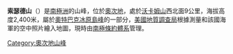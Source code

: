 {{coord|72|11|S|159|56|E|display=title}}

'''索瑟德山'''（{{lang-en|Mount Southard}}）是[[南極洲|南極洲]]的山峰，位於[[奧次地|奧次地]]，處於[[沃卡姆山|沃卡姆山]]西北面9公里，海拔高度2,400米，屬於[[奧特巴克冰原島峰|奧特巴克冰原島峰]]的一部分，[[美國地質調查局|美國地質調查局]]根據測量和該國海軍的空中照片繪入地圖，現時由[[南極條約體系|南極條約體系]]管理。

{{DEFAULTSORT:Mount Southard}}
[[Category:奧次地山峰|Category:奧次地山峰]]


{{OatesLand-geo-stub}}